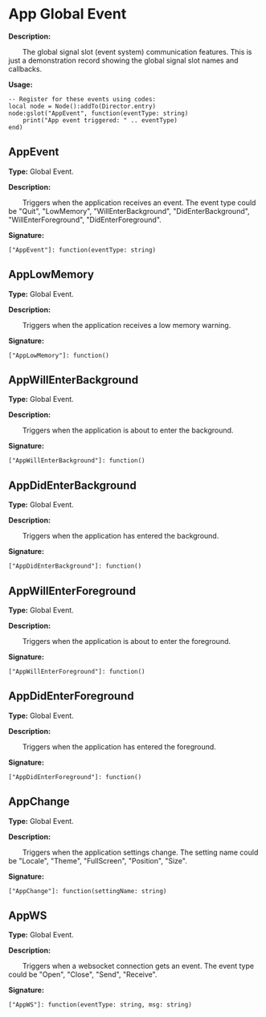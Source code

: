 
# App Global Event

**Description:**

&emsp;&emsp;The global signal slot (event system) communication features.
This is just a demonstration record showing the global signal slot names and callbacks.

**Usage:**
```tl
-- Register for these events using codes:
local node = Node():addTo(Director.entry)
node:gslot("AppEvent", function(eventType: string)
	print("App event triggered: " .. eventType)
end)
```

## AppEvent

**Type:** Global Event.

**Description:**

&emsp;&emsp;Triggers when the application receives an event. The event type could be "Quit", "LowMemory", "WillEnterBackground", "DidEnterBackground", "WillEnterForeground", "DidEnterForeground".

**Signature:**
```tl
["AppEvent"]: function(eventType: string)
```

## AppLowMemory

**Type:** Global Event.

**Description:**

&emsp;&emsp;Triggers when the application receives a low memory warning.

**Signature:**
```tl
["AppLowMemory"]: function()
```

## AppWillEnterBackground

**Type:** Global Event.

**Description:**

&emsp;&emsp;Triggers when the application is about to enter the background.

**Signature:**
```tl
["AppWillEnterBackground"]: function()
```

## AppDidEnterBackground

**Type:** Global Event.

**Description:**

&emsp;&emsp;Triggers when the application has entered the background.

**Signature:**
```tl
["AppDidEnterBackground"]: function()
```

## AppWillEnterForeground

**Type:** Global Event.

**Description:**

&emsp;&emsp;Triggers when the application is about to enter the foreground.

**Signature:**
```tl
["AppWillEnterForeground"]: function()
```

## AppDidEnterForeground

**Type:** Global Event.

**Description:**

&emsp;&emsp;Triggers when the application has entered the foreground.

**Signature:**
```tl
["AppDidEnterForeground"]: function()
```

## AppChange

**Type:** Global Event.

**Description:**

&emsp;&emsp;Triggers when the application settings change. The setting name could be "Locale", "Theme", "FullScreen", "Position", "Size".

**Signature:**
```tl
["AppChange"]: function(settingName: string)
```

## AppWS

**Type:** Global Event.

**Description:**

&emsp;&emsp;Triggers when a websocket connection gets an event. The event type could be "Open", "Close", "Send", "Receive".

**Signature:**
```tl
["AppWS"]: function(eventType: string, msg: string)
```